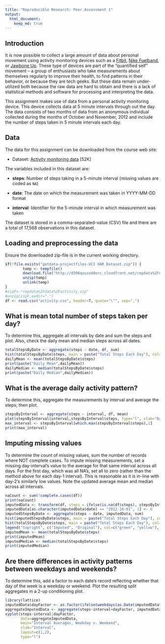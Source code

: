 ```yaml
---
title: "Reproducible Research: Peer Assessment 1"
output: 
  html_document:
    keep_md: true
---
```

## Introduction

It is now possible to collect a large amount of data about personal
movement using activity monitoring devices such as a
[Fitbit](http://www.fitbit.com), [Nike
Fuelband](http://www.nike.com/us/en_us/c/nikeplus-fuelband), or
[Jawbone Up](https://jawbone.com/up). These type of devices are part of
the "quantified self" movement -- a group of enthusiasts who take
measurements about themselves regularly to improve their health, to
find patterns in their behavior, or because they are tech geeks. But
these data remain under-utilized both because the raw data are hard to
obtain and there is a lack of statistical methods and software for
processing and interpreting the data.

This assignment makes use of data from a personal activity monitoring
device. This device collects data at 5 minute intervals through out the
day. The data consists of two months of data from an anonymous
individual collected during the months of October and November, 2012
and include the number of steps taken in 5 minute intervals each day.

## Data

The data for this assignment can be downloaded from the course web
site:

* Dataset: [Activity monitoring data](https://d396qusza40orc.cloudfront.net/repdata%2Fdata%2Factivity.zip) [52K]

The variables included in this dataset are:

* **steps**: Number of steps taking in a 5-minute interval (missing
    values are coded as `NA`)

* **date**: The date on which the measurement was taken in YYYY-MM-DD
    format

* **interval**: Identifier for the 5-minute interval in which
    measurement was taken

The dataset is stored in a comma-separated-value (CSV) file and there
are a total of 17,568 observations in this
dataset.

## Loading and preprocessing the data
Ensure the downloaded zip-file is in the current working directory.
```r
if(!file.exists("getdata-projectfiles-UCI HAR Dataset.zip")) {
        temp <- tempfile()
        download.file("http://d396qusza40orc.cloudfront.net/repdata%2Fdata%2Factivity.zip",temp)
        unzip(temp)
        unlink(temp)
}
#zipF<-"repdata%2Fdata%2Factivity.zip"
#unzip(zipF,exdir=".")
df <- read.csv("activity.csv", header=T, quote="\"", sep=",")
```

## What is mean total number of steps taken per day?
To determine this, aggregate all intervals by date and sum the steps and plot.  Also, check the daily mean and median steps across all dates.
```r
totalStepsByDate <- aggregate(steps ~ date, df, sum)
hist(totalStepsByDate$steps, main = paste("Total Steps Each Day"), col="yellow", xlab="Number of Steps")
dailyMean <- mean(totalStepsByDate$steps)
print(paste("Daily Mean",dailyMean))
dailyMedian <- median(totalStepsByDate$steps)
print(paste("Daily Median",dailyMedian))
```

## What is the average daily activity pattern?
To determine this, aggregate the measurements by interval and average the steps; then plot.
```r
stepsByInterval <- aggregate(steps ~ interval, df, mean)
plot(stepsByInterval$interval,stepsByInterval$steps, type="l", xlab="Daily Interval", ylab="Steps",main="Average Steps / Day / Interval")
max_interval <- stepsByInterval[which.max(stepsByInterval$steps),1]
print(max_interval)
```

## Imputing missing values
To determine the count of missing values, sum the number of records where NOT complete cases.
To impute missing measurements, set a missing day-interval's value to the average for that same interval across all days.
For the first day, which was all NA's, set all to zero (rather than the method above for each day-1 interval).  This is reasonable as it is in-line with day-2's similarly low values.
Note the updated average mean and median across all intervals.
```r
naCount <- sum(!complete.cases(df))
print(naCount)
imputedData <- transform(df, steps = ifelse(is.na(df$steps), stepsByInterval$steps[match(df$interval, stepsByInterval$interval)], df$steps))
imputedData[as.character(imputedData$date) == "2012-10-01", 1] <- 0
imputedStepsByDate <- aggregate(steps ~ date, imputedData, sum)
hist(imputedStepsByDate$steps, main = paste("Total Steps Each Day"), col=rgb(0,1,0), xlab="Number of Steps")
hist(totalStepsByDate$steps, main = paste("Total Steps Each Day"), col=rgb(1,1,0), xlab="Number of Steps", add=TRUE)
legend("topright", c("Imputed", "Original"), col=c("green", "yellow"), lwd=8)
imputedMean <- mean(totalStepsByDate$steps)
print(imputedMean)
imputedMedian <- median(totalStepsByDate$steps)
print(imputedMedian)
```

## Are there differences in activity patterns between weekdays and weekends?
To determine this, add a factor to each date's record reflecting whether that day of the week is a weekday or weekend.
Plot the resulting split aggregates in a 2-up conditioning plot.
```r
library(lattice)
imputedData$dayFactor <- as.factor(ifelse(weekdays(as.Date(imputedData$date))=="Saturday" | weekdays(as.Date(imputedData$date))=="Sunday", "weekend", "weekday"))
aggregateImputedData <- aggregate(steps~interval+dayFactor, imputedData, mean)
xyplot(steps~interval|dayFactor,
       data=aggregateImputedData,
       main="Interval Averages, Weekday v. Weekend",
       xlab="Interval",
       layout=c(1,2),
       type="l")
```